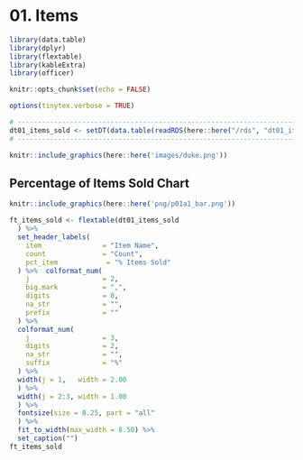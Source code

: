 \newpage
# 01. Items {#intro}

```r
library(data.table)
library(dplyr)
library(flextable)
library(kableExtra)
library(officer)
```

```r
knitr::opts_chunk$set(echo = FALSE)
```

```r
options(tinytex.verbose = TRUE)
```

```r
# ------------------------------------------------------------------------------
dt01_items_sold <- setDT(data.table(readRDS(here::here("/rds", "dt01_items_sold"))))
# ------------------------------------------------------------------------------
```

```r
knitr::include_graphics(here::here('images/duke.png'))
```

\blandscape
## Percentage of Items Sold Chart

```r
knitr::include_graphics(here::here('png/p01a1_bar.png'))
```
\elandscape

```r

ft_items_sold <- flextable(dt01_items_sold
  ) %>%
  set_header_labels(
    item               = "Item Name",
    count              = "Count",
    pct_item            = "% Items Sold"
  ) %>%  colformat_num(
    j                  = 2,
    big.mark           = ",",
    digits             = 0,
    na_str             = "",
    prefix             = ""
  ) %>%
  colformat_num(
    j                  = 3,
    digits             = 2,
    na_str             = "",
    suffix             = "%"
  ) %>%
  width(j = 1,   width = 2.00
  ) %>%
  width(j = 2:3, width = 1.00
  ) %>%
  fontsize(size = 8.25, part = "all"
  ) %>%
  fit_to_width(max_width = 8.50) %>%
  set_caption("")
ft_items_sold
```
